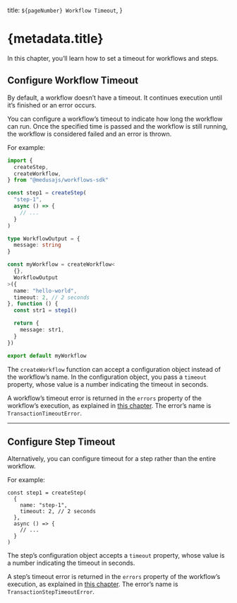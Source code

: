   title: `${pageNumber} Workflow Timeout`,
}

# {metadata.title}

In this chapter, you’ll learn how to set a timeout for workflows and steps.

## Configure Workflow Timeout

By default, a workflow doesn’t have a timeout. It continues execution until it’s finished or an error occurs.

You can configure a workflow’s timeout to indicate how long the workflow can run. Once the specified time is passed and the workflow is still running, the workflow is considered failed and an error is thrown.

For example:

```ts title="src/workflows/hello-world.ts" highlights={[["22"]]}
import { 
  createStep,  
  createWorkflow,
} from "@medusajs/workflows-sdk"

const step1 = createStep(
  "step-1",
  async () => {
    // ...
  }
)

type WorkflowOutput = {
  message: string
}

const myWorkflow = createWorkflow<
  {},
  WorkflowOutput
>({
  name: "hello-world",
  timeout: 2, // 2 seconds
}, function () {
  const str1 = step1()

  return {
    message: str1,
  }
})

export default myWorkflow

```

The `createWorkflow` function can accept a configuration object instead of the workflow’s name. In the configuration object, you pass a `timeout` property, whose value is a number indicating the timeout in seconds.

<Note title="Tip">

A workflow’s timeout error is returned in the `errors` property of the workflow’s execution, as explained in [this chapter](../access-workflow-errors/page.mdx). The error’s name is `TransactionTimeoutError`.

</Note>

---

## Configure Step Timeout

Alternatively, you can configure timeout for a step rather than the entire workflow.

For example:

```tsx
const step1 = createStep(
  {
    name: "step-1",
    timeout: 2, // 2 seconds
  },
  async () => {
    // ...
  }
)
```

The step’s configuration object accepts a `timeout` property, whose value is a number indicating the timeout in seconds.

<Note title="Tip">

A step’s timeout error is returned in the `errors` property of the workflow’s execution, as explained in [this chapter](../access-workflow-errors/page.mdx). The error’s name is `TransactionStepTimeoutError`.

</Note>
